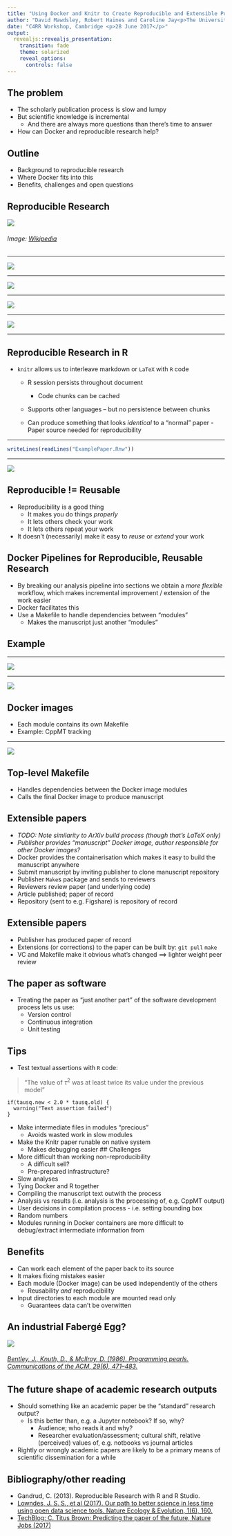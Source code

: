 ```yaml
---
title: "Using Docker and Knitr to Create Reproducible and Extensible Publications"
author: "David Mawdsley, Robert Haines and Caroline Jay<p>The University of Manchester</p>"
date: "C4RR Workshop, Cambridge <p>28 June 2017</p>"
output: 
  revealjs::revealjs_presentation:
    transition: fade
    theme: solarized
    reveal_options:
      controls: false
---
```


## The problem

[](start with the question, “what’s the one thing I want people to learn, or feel, or do, as a result of hearing this?”. Tim Harford)

[](To understand why writing a reproducible paper is a good thing, and how it could alter the scholarly publication landscape.)

- The scholarly publication process is slow and lumpy
- But scientific knowledge is incremental
	* And there are always more questions than there's time to answer
- How can Docker and reproducible research help?

## Outline

- Background to reproducible research
- Where Docker fits into this
- Benefits, challenges and open questions 

## Reproducible Research


![](https://upload.wikimedia.org/wikipedia/en/6/62/Literate_Programming_book_cover.jpg?download)

<h6>Image:  <a href="//en.wikipedia.org/wiki/File:Literate_Programming_book_cover.jpg">Wikipedia</a></h6>

---


![](algoToPapers0.png)

---

![](algoToPapers1.png)

---

![](algoToPapers2.png)

---


![](algoToPapers3.png)

---

## Reproducible Research in R

- `knitr` allows us to interleave markdown or `LaTeX` with `R` code
	* R session persists throughout document
		- Code chunks can be cached
	* Supports other languages -- but no persistence between chunks
 
  * Can produce something that looks _identical_ to a "normal" paper
    	- Paper source needed for reproducibility
    	

---

```r
writeLines(readLines("ExamplePaper.Rnw"))
```

---

![](ExamplePaper.png)

## Reproducible != Reusable

- Reproducibility is a good thing
	* It makes you do things *properly*
	* It lets others check your work
	* It lets others repeat your work
- It doesn't (necessarily) make it easy to _reuse_ or _extend_ your work 

## Docker Pipelines for Reproducible, Reusable Research

- By breaking our analysis pipeline into sections we obtain a
_more flexible_ workflow, which makes incremental improvement / extension of the work easier
- Docker facilitates this
- Use a Makefile to handle dependencies between "modules" 
	* Makes the manuscript just another "modules"

## Example

---

![](WorkflowPipeline.png)

---

![](WorkflowContainers.png)

## Docker images
- Each module contains its own Makefile
- Example: CppMT tracking
  
  
---

![](ObjectTracking.png)

  
## Top-level Makefile
- Handles dependencies between the Docker image modules
- Calls the final Docker image to produce manuscript

## Extensible papers

- _TODO: Note similarity to ArXiv build process (though that's LaTeX only)_
- _Publisher provides "manuscript" Docker image, author responsible for other Docker images?_
- Docker provides the containerisation which makes it easy to build the manuscript anywhere
- Submit manuscript by inviting publisher to clone manuscript repository
- Publisher `Make`s package and sends to reviewers
- Reviewers review paper (and underlying code)
- Article published; paper of record
- Repository (sent to e.g. Figshare) is repository of record

## Extensible papers

- Publisher has produced paper of record
- Extensions (or corrections) to the paper can be built by:
`git pull`
`make`
- VC and Makefile make it obvious what's changed ==> lighter weight peer review


## The paper as software

- Treating the paper as "just another part" of the software development process lets us use:
	* Version control
	* Continuous integration
	* Unit testing
  

## Tips

- Test textual assertions with `R` code:

> "The value of $\tau^2$ was at least twice its value under the previous model"

```
if(tausq.new < 2.0 * tausq.old) {
  warning("Text assertion failed")
}
```

- Make intermediate files in modules "precious" 
	* Avoids wasted work in slow modules
- Make the Knitr paper runable on native system
  	* Makes debugging easier
## Challenges

- More difficult than working non-reproducibility
   * A difficult sell?
   * Pre-prepared infrastructure?
- Slow analyses
- Tying Docker and R together
- Compiling the manuscript text outwith the process
- Analysis vs results (i.e. analysis is the processing of, e.g. CppMT output)
- User decisions in compilation process - i.e. setting bounding box 
- Random numbers
- Modules running in Docker containers are more difficult to debug/extract intermediate information from

## Benefits

- Can work each element of the paper back to its source
- It makes fixing mistakes easier
- Each module (Docker image) can be used independently of the others
  - Reusability _and_ reproducibility
- Input directories to each module are mounted read only
	- Guarantees data can't be overwitten

## An industrial Fabergé Egg?

![](FabergeEggQuoteCropped.png)

<h6><a href=https://doi.org/10.1145/5948.315654 >Bentley, J., Knuth, D., & McIlroy, D. (1986). Programming pearls. Communications of the ACM, 29(6), 471–483. </a></h6>


## The future shape of academic research outputs

- Should something like an academic paper be the "standard" research output?
  * Is this better than, e.g. a Jupyter notebook? If so, why?
    - Audience; who reads it and why?
    - Researcher evaluation/assessment; cultural shift, relative (perceived) values of, e.g. notbooks vs journal articles
- Rightly or wrongly academic papers are likely to be a primary means of scientific dissemination for a while

## Bibliography/other reading

* Gandrud, C. (2013). Reproducible Research with R and R Studio.
* [Lowndes, J. S. S., et al  (2017). Our path to better science in less time using open data science tools. Nature Ecology & Evolution, 1(6), 160.](https://doi.org/10.1038/s41559-017-0160)
* [TechBlog: C. Titus Brown: Predicting the paper of the future, Nature Jobs (2017)](http://blogs.nature.com/naturejobs/2017/06/01/techblog-c-titus-brown-predicting-the-paper-of-the-future/)

